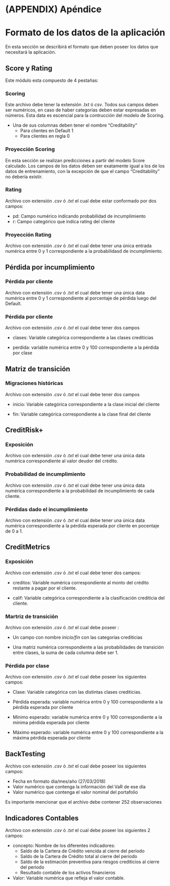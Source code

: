 \cleardoublepage 

# (APPENDIX) Apéndice {-}

# Formato de los datos de la aplicación

En esta sección se describirá el formato que deben poseer los datos que necesitará la aplicación.

## Score y Rating

Este módulo esta compuesto de 4 pestañas:

### Scoring


Este archivo debe tener la extensión *.txt* ó *csv*. Todos sus campos deben ser numéricos, en caso de haber categorías deben estar expresadas en números. Esta data es escencial para la contrucción del modelo de Scoring. 

- Una de sus columnas deben tener el nombre "Creditability"
    + Para clientes en Default 1
    + Para clientes en regla 0

### Proyección Scoring

En esta sección se realizan predicciones a partir del modelo Score calculado. Los campos de los datos deben ser exatamente igual a los de los datos de entrenamiento, con la excepción de que el campo "Creditability" no debería existir.

### Rating

Archivo con extensión *.csv* ó *.txt* el cual debe estar conformado por dos campos:

- pd: Campo numérico indicando probabilidad de incumplimiento
- r: Campo categórico que indica rating del cliente

### Proyección Rating

Archivo con extensión *.csv* ó *.txt* el cual debe tener una única entrada numérica entre 0 y 1 correspondiente a la probabilidasd de incumplimiento.


## Pérdida por incumplimiento


### Pérdida por cliente

Archivo con extensión *.csv* ó *.txt* el cual debe tener una única data numérica entre 0 y 1 correspondiente al porcentaje de pérdida luego del Default.

### Pérdida por cliente

Archivo con extensión *.csv* ó *.txt* el cual debe tener dos campos

+ clases: Variable categórica correspondiente a las clases crediticias

+ perdida: variable numérica entre 0 y 100 correspondiente a la pérdida por clase


## Matriz de transición

### Migraciones históricas

Archivo con extensión *.csv* ó *.txt* el cual debe tener dos campos

+ inicio: Variable categórica correspondiente a la clase inicial del cliente

+ fin:  Variable categórica correspondiente a la clase final del cliente

## CreditRisk+

### Exposición

Archivo con extensión *.csv* ó *.txt* el cual debe tener una única data numérica correspondiente al valor deudor del crédito.

### Probabilidad de incumplimiento

Archivo con extensión *.csv* ó *.txt* el cual debe tener una única data numérica correspondiente a la probabilidad de incumplimiento de cada cliente.


### Pérdidas dado el incumplimiento

Archivo con extensión *.csv* ó *.txt* el cual debe tener una única data numérica correspondiente a la pérdida esperada por cliente en pocentaje de 0 a 1.

## CreditMetrics

### Exposición

Archivo con extensión *.csv* ó *.txt* el cual debe tener dos campos:

+ creditos: Variable numérica correspondiente al monto del crédito restante a pagar por el cliente.

+ calif: Variable categórica correspondiente a la clasificación crediticia del cliente.

### Martriz de transición

Archivo con extensión *.csv* ó *.txt* el cual debe  poseer :

+  Un campo con nombre *inicio/fin* con las categorias crediticias

+ Una matriz numérica correspondiente a las probabilidades de transición entre clases, la suma de cada columna debe ser 1.


### Pérdida por clase




Archivo con extensión *.csv* ó *.txt* el cual debe  poseer los siguientes campos:


+ Clase: Variable categórica con las distintas clases crediticias.

+ Pérdida esperada: variable numérica entre 0 y 100 correspondiente a la pérdida esperada por cliente

+ Mínimo esperado: variable numérica entre 0 y 100 correspondiente a la mínima pérdida esperada por cliente

+ Máximo esperado: variable numérica entre 0 y 100 correspondiente a la máxima pérdida esperada por cliente


## BackTesting

Archivo con extensión *.csv* ó *.txt* el cual debe  poseer los siguientes campos:

- Fecha en formato dia/mes/año (27/03/2018)
- Valor numérico que contenga la información del VaR de ese día
- Valor numérico que contenga el valor nominal del portafolio

Es importante mencionar que el archivo debe contener 252 observaciones

## Indicadores Contables


Archivo con extensión *.csv* ó *.txt* el cual debe  poseer los siguientes 2 campos:

+ concepto: Nombre de los diferentes indicadores:
    - Saldo de la Cartera de Crédito vencida al cierre del periodo
    - Saldo de la Cartera de Crédito total al cierre del periodo
    - Saldo de la estimación preventiva para riesgos crediticios al cierre del periodo
    - Resultado contable de los activos financieros


+ Valor: Variable numérica que refleja el valor contable.









